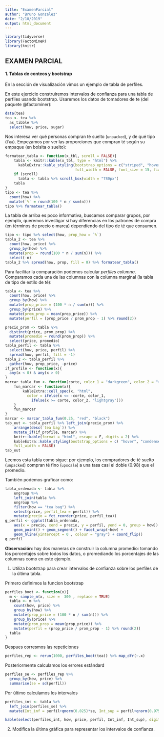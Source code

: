 ```yaml
---
title: "ExamenParcial"
author: "Bruno Gonzalez"
date: "2/10/2019"
output: html_document
---
```


```r
library(tidyverse)
library(FactoMineR)
library(knitr)
```


## EXAMEN PARCIAL {-}


#### 1. Tablas de conteos y bootstrap {-}

En la sección de visualización vimos un ejemplo de tabla de perfiles.

En este ejercicio construiremos intervalos de confianza para una tabla de perfiles usando bootstrap. Usaremos los datos de tomadores de te (del paquete @factominer):

```r
data(tea)
tea <- tea %>% 
  as_tibble %>% 
  select(how, price, sugar)
```

Nos interesa ver qué personas compran té suelto (`unpacked`), y de qué tipo (`Tea`). Empezamos por ver las proporciones que compran té según su empaque (en bolsita o suelto):

```r
formatear_tabla <- function(x_tbl, scroll = FALSE){
    tabla <- knitr::kable(x_tbl, type = "html") %>%
      kableExtra::kable_styling(bootstrap_options = c("striped", "hover", "condensed", "responsive"),
                                full_width = FALSE, font_size = 15, fixed_thead = TRUE)
    if (scroll)
      tabla <- tabla %>% scroll_box(width = "780px") 
    tabla 
}
tipo <- tea %>% 
  count(how) %>% 
  mutate(`%` = round(100 * n / sum(n)))
tipo %>% formatear_tabla()
```

La tabla de arriba es poco informativa, buscamos comparar grupos, por ejemplo, queremos investigar si hay diferencias en los patrones de compra (en términos de precio o marca) dependiendo del tipo de té que consumen.

```r
tipo <- tipo %>% select(how, prop_how = `%`)
tabla_2 <- tea %>%
  count(how, price) %>% 
  group_by(how) %>% 
  mutate(prop = round(100 * n / sum(n))) %>% 
  select(-n) 
tabla_2 %>% spread(how, prop, fill = 0) %>% formatear_tabla()
```

Para facilitar la comparación podemos calcular *perfiles columna*. Comparamos cada una de las columnas con la columna marginal (la tabla de tipo de estilo de té):

```r
tabla <- tea %>% 
  count(how, price) %>% 
  group_by(how) %>% 
  mutate(prop_price = (100 * n / sum(n))) %>% 
  group_by(price) %>% 
  mutate(prom_prop = mean(prop_price)) %>% 
  mutate(perfil = (prop_price / prom_prop - 1) %>% round(2))  
```

```r
precio_prom <- tabla %>% 
  distinct(price, prom_prop) %>%
  mutate(promedio = round(prom_prop)) %>% 
  select(price, promedio)
tabla_perfil <- tabla %>%   
  select(how, price, perfil) %>% 
  spread(how, perfil, fill = -1) 
tabla_2 <- tabla_perfil %>% 
  gather(how, prop_price, -price)
if_profile <- function(x){
  any(x < 0) & any(x > 0)
}
marcar_tabla_fun <- function(corte, color_1 = "darkgreen", color_2 = "red"){
    fun_marcar <- function(x){
        kableExtra::cell_spec(x, "html", 
          color = ifelse(x <= -corte, color_1, 
            ifelse(x >= corte, color_2, "lightgray")))   
    }
    fun_marcar
}
marcar <- marcar_tabla_fun(0.25, "red", "black")
tab_out <- tabla_perfil %>% left_join(precio_prom) %>%
    arrange(desc(`tea bag`)) %>%
    mutate_if(if_profile, marcar) %>% 
    knitr::kable(format = "html", escape = F, digits = 2) %>% 
    kableExtra::kable_styling(bootstrap_options = c( "hover", "condensed"), 
    full_width = FALSE)
tab_out
```

Leemos esta tabla como sigue: por ejemplo, los compradores de té suelto (`unpacked`) compran té fino (`upscale`) a una tasa casi el doble (0.98) que el promedio. 

También podemos graficar como:

```r
tabla_ordenada <- tabla %>% 
    ungroup %>% 
    left_join(tabla %>% 
    ungroup %>% 
    filter(how == "tea bag") %>% 
    select(price, perfil_tea = perfil)) %>% 
    mutate(precio = fct_reorder(price, perfil_tea))
g_perfil <- ggplot(tabla_ordenada,
    aes(x = precio, xend = precio, y = perfil, yend = 0, group = how)) + 
    geom_point() + geom_segment() + facet_wrap(~how) +
    geom_hline(yintercept = 0 , colour = "gray") + coord_flip()
g_perfil
```

**Observación**: hay dos maneras de construir la columna promedio: tomando los porcentajes sobre todos los datos, o promediando los porcentajes de las columnas como en este ejemplo.

1. Utiliza bootstrap para crear intervalos de confianza sobre los perfiles de la última tabla.

Primero definimos la funcion bootstrap

```r
perfiles_boot <- function(x){
  m <- sample_n(x, size =  300 , replace = TRUE)
  tabla <- m %>% 
    count(how, price) %>% 
    group_by(how) %>% 
    mutate(prop_price = (100 * n / sum(n))) %>% 
    group_by(price) %>% 
    mutate(prom_prop = mean(prop_price)) %>% 
    mutate(perfil = (prop_price / prom_prop - 1) %>% round(2))
  tabla
}
```

Despues corresmos las repeticiones

```r
perfiles_rep <- rerun(1000, perfiles_boot(tea)) %>% map_dfr(~.x)
```

Posteriormente calculamos los errores estándard

```r
perfiles_se <- perfiles_rep %>% 
  group_by(how, price) %>% 
  summarise(se = sd(perfil))
```

Por último calculamos los intervalos

```r

perfiles_int <- tabla %>% 
  left_join(perfiles_se) %>% 
  mutate(Int_inf = perfil+qnorm(0.025)*se, Int_sup = perfil+qnorm(0.975)*se)

kable(select(perfiles_int, how, price, perfil, Int_inf, Int_sup), digits = 2)

```


2. Modifica la última gráfica para representar los intervalos de confianza.
